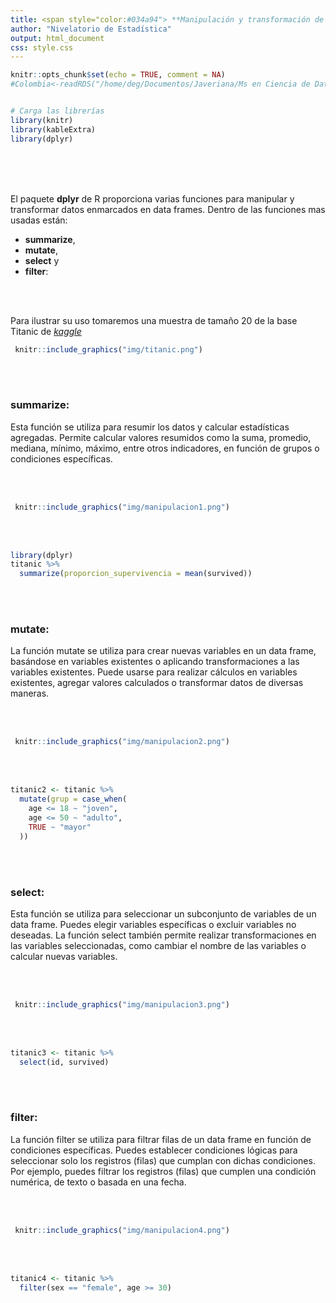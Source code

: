 ```yaml
---
title: <span style="color:#034a94"> **Manipulación y transformación de datos**</span>
author: "Nivelatorio de Estadística"
output: html_document
css: style.css
---
```


```r
knitr::opts_chunk$set(echo = TRUE, comment = NA)
#Colombia<-readRDS("/home/deg/Documentos/Javeriana/Ms en Ciencia de Datos/repository/dataset/Colombia.RDS")


# Carga las librerías
library(knitr)
library(kableExtra)
library(dplyr)
```


<br/><br/><br/>

El paquete **dplyr** de R proporciona varias funciones para manipular y transformar datos enmarcados en data frames. Dentro de las funciones mas usadas están:
  

* **summarize**, 
* **mutate**, 
* **select** y 
* **filter**:

<br/><br/>

Para ilustrar su uso tomaremos una muestra de tamaño 20 de la base Titanic de [*kaggle*](https://www.kaggle.com/datasets/yasserh/titanic-dataset)

```r
 knitr::include_graphics("img/titanic.png")
```

<br/><br/>


### **summarize**: 
Esta función se utiliza para resumir los datos y calcular estadísticas agregadas. Permite calcular valores resumidos como la suma, promedio, mediana,  mínimo,  máximo, entre otros indicadores, en función de grupos o condiciones específicas.

<br/><br/>


```r
 knitr::include_graphics("img/manipulacion1.png")
```

<br/><br/>


```r
library(dplyr)
titanic %>%
  summarize(proporcion_supervivencia = mean(survived))
```

<br/><br/>


### **mutate**: 
La función mutate se utiliza para crear nuevas variables  en un data frame, basándose en variables existentes o aplicando transformaciones a las variables existentes. Puede usarse  para realizar cálculos en variables  existentes, agregar valores calculados o transformar datos de diversas maneras.

<br/><br/>


```r
 knitr::include_graphics("img/manipulacion2.png")
```

<br/><br/>

```r
titanic2 <- titanic %>%
  mutate(grup = case_when(
    age <= 18 ~ "joven",
    age <= 50 ~ "adulto",
    TRUE ~ "mayor"
  ))

```

<br/><br/>

### **select**: 
Esta función se utiliza para seleccionar un subconjunto de variables  de un data frame. Puedes elegir variables  específicas o excluir variables  no deseadas. La función select también permite realizar transformaciones en las variables  seleccionadas, como cambiar el nombre de las variables o calcular nuevas variables.

<br/><br/>


>

```r
 knitr::include_graphics("img/manipulacion3.png")
```

<br/><br/>

```r
titanic3 <- titanic %>%
  select(id, survived)
```

<br/><br/>

### **filter**: 
La función filter se utiliza para filtrar filas de un data frame en función de condiciones específicas. Puedes establecer condiciones lógicas para seleccionar solo los registros (filas) que cumplan con dichas condiciones. Por ejemplo, puedes filtrar los registros (filas) que cumplen una condición numérica, de texto o basada en una fecha.

<br/><br/>


```r
 knitr::include_graphics("img/manipulacion4.png")
```


<br/><br/>

```r
titanic4 <- titanic %>%
  filter(sex == "female", age >= 30)
```

